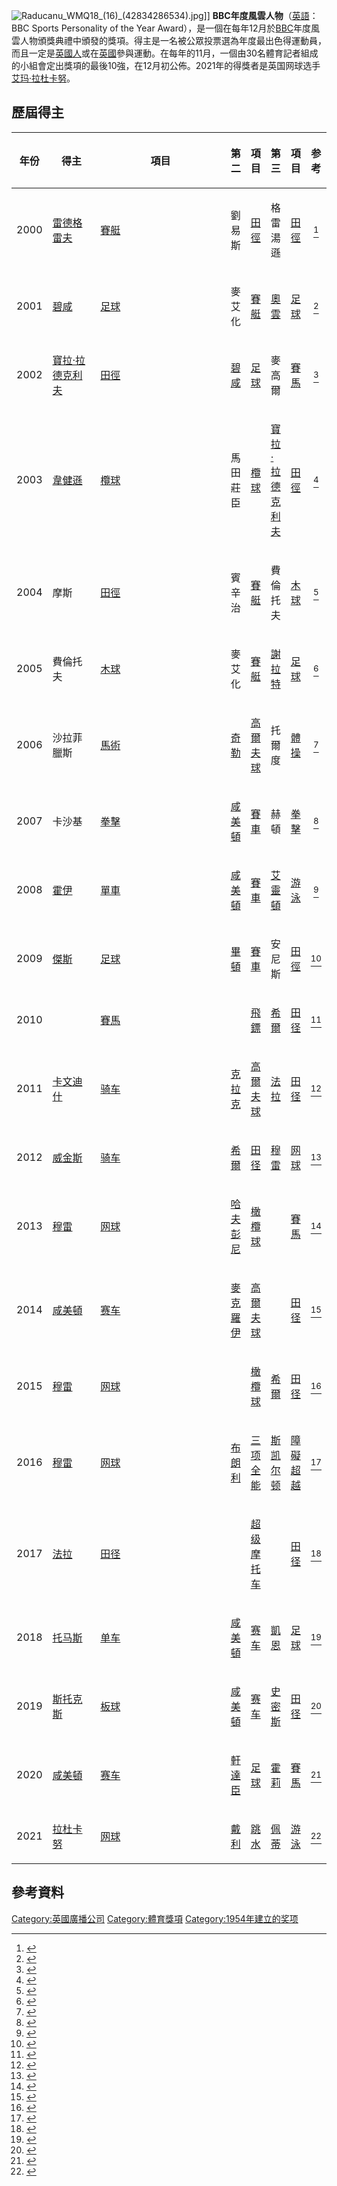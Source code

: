 {{NoteTA
|G1=英超
|G2=F1
|G3=PP
}}

[[File:Raducanu_WMQ18_(16)_(42834286534).jpg|thumb]]]]
'''BBC年度風雲人物'''（[[英語|英語]]：BBC Sports Personality of the Year Award），是一個在每年12月於[[BBC|BBC]]年度風雲人物頒獎典禮中頒發的獎項。得主是一名被公眾投票選為年度最出色得運動員，而且一定是[[英國人|英國人]]或在[[英國|英國]]參與運動。在每年的11月，一個由30名體育記者組成的小組會定出獎項的最後10強，在12月初公佈。2021年的得獎者是英国网球选手[[艾玛·拉杜卡努|艾玛·拉杜卡努]]。
{{clear}}

==歷屆得主==
{| class="sortable wikitable" style="font-size: 90%;"
!width=10%|年份
!width=22%|得主
!width=8%|項目
!width=22%|第二
!width=8%|項目
!width=22%|第三
!width=8%|項目
!class="unsortable"|参考
|-
|align=center|2000
|{{flagicon|England}} [[史蒂夫·雷德格雷夫|雷德格雷夫]]
|[[賽艇|賽艇]]
|{{flagicon|England}} 劉易斯
|[[田徑|田徑]]
|{{flagicon|Wales}} 格雷湯遜
|[[田徑|田徑]]
|align=center|<ref>{{cite web|url=http://www.independent.co.uk/sport/general/redgrave-voted-sports-personality-of-the-year-628399.html|title=Redgrave voted Sports Personality of the Year|last=Gray|first=Chris|date=2000-12-11|work=The Independent|publisher=Independent News & Media|accessdate=2009-06-05}}</ref>
|-
|align=center|2001
|{{flagicon|England}} [[碧咸|碧咸]]
|[[足球|足球]]
|{{flagicon|England}} 麥艾化
|[[賽艇|賽艇]]
|{{flagicon|England}} [[奧雲|奧雲]]
|[[足球|足球]]
|align=center|<ref>{{cite web|url=http://www.telegraph.co.uk/sport/football/leagues/premierleague/manutd/3018511/Sports-Personality-award-mixed-blessing-for-Beckham.html|title=Sports Personality award mixed blessing for Beckham|last=Mott|first=Sue|date=2001-12-10|work=The Daily Telegraph|publisher=Telegraph Media Group|accessdate=2009-06-05|archive-date=2019-09-19|archive-url=https://web.archive.org/web/20190919062112/https://www.telegraph.co.uk/sport/football/teams/manchester-united/3018511/Sports-Personality-award-mixed-blessing-for-Beckham.html|dead-url=no}}</ref>
|-
|align=center|2002
|{{flagicon|England}} [[寶拉·拉德克利夫|寶拉·拉德克利夫]]
|[[田徑|田徑]]
|{{flagicon|England}} [[碧咸|碧咸]]
|[[足球|足球]]
|{{flagicon|Northern Ireland}} 麥高爾
|[[賽馬|賽馬]]
|align=center|<ref>{{cite web|url=http://www.telegraph.co.uk/sport/othersports/athletics/3039385/Radcliffe-to-defend-her-London-title.html|title=Radcliffe to defend her London title|last=Knight|first=Tom|date=2002-12-09|work=The Daily Telegraph|publisher=Telegraph Media Group|accessdate=2009-06-05|archive-date=2012-11-11|archive-url=https://web.archive.org/web/20121111204446/http://www.telegraph.co.uk/sport/othersports/athletics/3039385/Radcliffe-to-defend-her-London-title.html|dead-url=no}}</ref>
|-
|align=center|2003
|{{flagicon|England}} [[尊尼·韋健遜|韋健遜]]
|[[欖球|欖球]]
|{{flagicon|England}} 馬田莊臣
|[[欖球|欖球]]
|{{flagicon|England}} [[寶拉·拉德克利夫|寶拉·拉德克利夫]]
|[[田徑|田徑]]
|align=center|<ref>{{cite web|url=http://www.independent.co.uk/sport/rugby/rugby-union/sports-personalities-of-the-year-wilkinson-wins-bbc-award-576681.html|title=Sports Personalities Of The Year: Wilkinson wins BBC award|last=Leach|first=Conrad|date=2003-12-15|work=The Independent|publisher=Independent News & Media|accessdate=2009-06-05}}</ref>
|-
|align=center|2004
|{{flagicon|England}} 摩斯
|[[田徑|田徑]]
|{{flagicon|England}} 賓辛治
|[[賽艇|賽艇]]
|{{flagicon|England}} 費倫托夫
|[[木球|木球]]
|align=center|<ref>{{cite web|url=http://www.independent.co.uk/sport/general/sports-awards-holmes-wins-bbc-sports-personality-of-the-year-685577.html|title=Sports Awards: Holmes wins BBC Sports Personality of the Year|last=Rowbottom|first=Mike|date=2004-12-13|work=The Independent|publisher=Independent News & Media|accessdate=2009-06-05|archive-date=2009-08-31|archive-url=https://web.archive.org/web/20090831144229/http://www.independent.co.uk/sport/general/sports-awards-holmes-wins-bbc-sports-personality-of-the-year-685577.html|dead-url=no}}</ref>
|-
|align=center|2005
|{{flagicon|England}} 費倫托夫
|[[木球|木球]]
|{{flagicon|England}} 麥艾化
|[[賽艇|賽艇]]
|{{flagicon|England}} [[謝拉特|謝拉特]]
|[[足球|足球]]
|align=center|<ref>{{cite web|url=http://www.independent.co.uk/sport/cricket/flintoffs-perfect-year-capped-by-top-sports-award-519143.html|title=Flintoff's perfect year capped by top sports award|last=Fraser|first=Angus|date=2005-12-12|work=The Independent|publisher=Independent News & Media|accessdate=2009-06-05}}</ref>
|-
|align=center|2006
|{{flagicon|England}} 沙拉菲臘斯
|[[馬術|馬術]]
|{{flagicon|Northern Ireland}} [[戴倫·克拉克|奇勒]]
|[[高爾夫球|高爾夫球]]
|{{flagicon|England}} 托爾度
|[[體操|體操]]
|align=center|<ref>{{cite web|url=http://www.independent.co.uk/sport/general/phillips-is-surprise-winner-of-top-sports-personality-award-428036.html|title=Phillips is surprise winner of top Sports Personality award|last=Corrigan|first=James|date=2006-12-11|work=The Independent|publisher=Independent News & Media|accessdate=2009-06-05|archive-date=2015-10-19|archive-url=https://web.archive.org/web/20151019135112/http://www.independent.co.uk/sport/general/phillips-is-surprise-winner-of-top-sports-personality-award-428036.html|dead-url=no}}</ref>
|-
|align=center|2007
|{{flagicon|Wales}} 卡沙基
|[[拳擊|拳擊]]
|{{flagicon|England}} [[劉易斯·咸美頓|咸美頓]]
|[[一級方程式賽車|賽車]]
|{{flagicon|England}} 赫頓
|[[拳擊|拳擊]]
|align=center|<ref>{{cite web|url=http://www.telegraph.co.uk/sport/othersports/2328106/Calzaghe-is-BBC-Sports-Personality-of-the-Year.html|title=Calzaghe is BBC Sports Personality of the Year|last=Bolton|first=Paul|date=2007-12-10|work=The Daily Telegraph|publisher=Telegraph Media Group|accessdate=2009-06-05|archive-date=2012-11-11|archive-url=https://web.archive.org/web/20121111023255/http://www.telegraph.co.uk/sport/othersports/2328106/Calzaghe-is-BBC-Sports-Personality-of-the-Year.html|dead-url=no}}</ref>
|-
|align=center|2008
|{{flagicon|Scotland}} [[克里斯·霍伊|霍伊]]
|[[單車|單車]]
|{{flagicon|England}} [[劉易斯·咸美頓|咸美頓]]
|[[一級方程式賽車|賽車]]
|{{flagicon|England}} [[丽贝卡·阿德林顿|艾靈頓]]
|[[游泳|游泳]]
|align=center|<ref name="Hoy">{{cite web|url=http://www.telegraph.co.uk/sport/othersports/cycling/3760475/Chris-Hoy-named-BBC-Sports-Personality-of-the-Year.html|title=Chris Hoy named BBC Sports Personality of the Year|last=Kelso|first=Paul|date=2008-12-14|work=The Daily Telegraph|publisher=Telegraph Media Group|accessdate=2009-06-05|archive-date=2010-03-11|archive-url=https://web.archive.org/web/20100311034153/http://www.telegraph.co.uk/sport/othersports/cycling/3760475/Chris-Hoy-named-BBC-Sports-Personality-of-the-Year.html|dead-url=no}}</ref>
|-
|align=center|2009
|{{flagicon|Wales}} [[瑞恩·吉格斯|傑斯]]
|[[足球|足球]]
|{{flagicon|England}} [[詹森·巴頓|畢頓]]
|[[一級方程式賽車|賽車]]
|{{flagicon|England}} 安尼斯
|[[田徑|田徑]]
|align=center|<ref name="Giggs">{{cite news|url=http://news.bbc.co.uk/sport1/hi/tv_and_radio/sports_personality_of_the_year/8410840.stm|title=BBC Sport – Sports Personality of the Year – Ryan Giggs wins 2009 BBC Sports Personality award|last=Giggs|first=Ryan|date=2009-12-13|work=[[BBC體育|BBC Sport]]|accessdate=2009-12-14|archiveurl=https://web.archive.org/web/20160112103845/http://news.bbc.co.uk/sport1/hi/tv_and_radio/sports_personality_of_the_year/8410840.stm|archivedate=2016-01-12|dead-url=no}}</ref>
|-
|align=center|2010
|{{flagicon|Northern Ireland}} {{tsl|en|Tony McCoy|托尼·麦考伊|麦考伊}}
|[[賽馬|賽馬]]
|{{flagicon|England}} {{tsl|en|Phil Taylor|菲尔·泰勒|泰勒}}
|[[飛鏢|飛鏢]]
|{{flagicon|England}} [[謝茜嘉·恩尼斯-希爾|希爾]]
|[[七項全能|田径]]
|align=center|<ref name="McCoy">{{cite news|url=http://news.bbc.co.uk/sport1/hi/front_page/9302012.stm|title=Jockey AP McCoy wins BBC Sports Personality of the Year|last=McCoy|first=AP|date=2010-12-19|publisher=BBC|accessdate=2010-12-19|archiveurl=https://web.archive.org/web/20101220043818/http://news.bbc.co.uk/sport1/hi/front_page/9302012.stm|archivedate=2010-12-20|dead-url=no}}</ref>
|-
|align=center|2011
|{{flagicon|Isle of Man}} [[马克·卡文迪什|卡文迪什]]
|[[骑车|骑车]]
|{{flagicon|Northern Ireland}} [[戴倫·克拉克|克拉克]]
|[[高爾夫球|高爾夫球]]
|{{flagicon|England}} [[穆罕默德·法拉|法拉]]
|[[长跑|田径]]
|align=center|<ref>{{cite web|url=http://news.bbc.co.uk/sport1/hi/sports_personality/16303729.stm |title=BBC Sport – Sports Personality of the Year 2011: Mark Cavendish wins top award |work=BBC News |date=  2011-12-22 |accessdate=2011-12-22 }}</ref>
|-
|align=center|2012
|{{flagicon|England}} [[布拉德利·威金斯|威金斯]]
|[[骑车|骑车]]
|{{flagicon|England}} [[謝茜嘉·恩尼斯-希爾|希爾]]
|[[七項全能|田径]]
|{{flagicon|Scotland}} [[安迪·穆雷|穆雷]]
|[[网球|网球]]
|align=center|<ref>{{cite web|url=https://www.bbc.co.uk/sport/0/sports-personality/20748902|title=Bradley Wiggins wins BBC Sports Personality of the Year|work=BBC Sport|date=2013-12-16|accessdate=2012-12-16|archive-date=2014-03-09|archive-url=https://web.archive.org/web/20140309200107/http://www.bbc.co.uk/sport/0/sports-personality/20748902|dead-url=no}}</ref>
|-
|align=center|2013
|{{flagicon|Scotland}} [[安迪·穆雷|穆雷]]
|[[网球|网球]]
|{{flagicon|Wales}} [[萊·哈夫彭尼|哈夫彭尼]]
|[[橄欖球|橄欖球]]
|{{flagicon|Northern Ireland}} {{tsl|en|Tony McCoy|托尼·麦考伊|麦考伊}}
|[[賽馬|賽馬]]
|align=center|<ref>{{cite web |url=https://www.bbc.co.uk/sport/0/sports-personality/25386015 |title=Andy Murray wins BBC Sports Personality of the Year 2013 |work=BBC Sport |date=2013-12-15 |accessdate=2013-12-15 |archive-date=2015-04-13 |archive-url=https://web.archive.org/web/20150413235521/http://www.bbc.co.uk/sport/0/sports-personality/25386015 |dead-url=no }}</ref>
|-
|align=center|2014
|{{flagicon|England}} [[路易斯·咸美頓|咸美頓]]
|[[一级方程式赛车|赛车]]
|{{flagicon|Northern Ireland}} [[羅伊·麥克羅伊|麥克羅伊]]
|[[高爾夫球|高爾夫球]]
|{{flagicon|England}} {{tsl|en|Jo Pavey|乔·帕维|帕维}}
|[[长跑|田径]]
|align=center|<ref>{{cite web|url=https://www.bbc.co.uk/sport/0/sports-personality/30456847|title=Lewis Hamilton wins BBC Sports Personality of the Year 2014|work=BBC Sport|date=2014-12-14|accessdate=2014-12-14|archive-date=2015-04-04|archive-url=https://web.archive.org/web/20150404131201/http://www.bbc.co.uk/sport/0/sports-personality/30456847|dead-url=no}}</ref>
|-
|align=center|2015
|{{flagicon|Scotland}} [[安迪·穆雷|穆雷]]
|[[网球|网球]]
|{{flagicon|England}} {{tsl|en|Kevin Sinfield|凯文·辛菲尔德|辛菲尔德}}
|[[聯盟式橄欖球|橄欖球]]
|{{flagicon|England}} [[謝茜嘉·恩尼斯-希爾|希爾]]
|[[长跑|田径]]
|align=center|<ref>{{cite web|url=https://www.theguardian.com/sport/live/2015/dec/20/bbc-sports-personality-of-the-year-2015-live|title=Andy Murray wins BBC Sports Personality of the Year 2015 – as it happened!|work=The Guardian Online|date=2015-12-20|accessdate=2015-12-20|archive-date=2020-05-08|archive-url=https://web.archive.org/web/20200508002928/https://www.theguardian.com/sport/live/2015/dec/20/bbc-sports-personality-of-the-year-2015-live|dead-url=no}}</ref>
|-
|align=center|2016
|{{flagicon|Scotland}} [[安迪·穆雷|穆雷]]
|[[网球|网球]]
|{{flagicon|England}} [[阿利斯泰尔·布朗利|布朗利]]
|[[三项全能|三项全能]]
|{{flagicon|England}} [[尼克·斯凯尔顿|斯凯尔顿]]
|[[障礙超越|障礙超越]]
|align=center|<ref>{{cite web|url=https://www.bbc.co.uk/sport/sports-personality/38358869|title=BBC Sports Personality of the Year 2016: Andy Murray wins for a record third time|work=BBC Sport|date=2016-12-18|accessdate=2016-12-18|archive-date=2019-04-10|archive-url=https://web.archive.org/web/20190410055720/https://www.bbc.co.uk/sport/sports-personality/38358869|dead-url=no}}</ref>
|-
|align=center|2017
|{{flagicon|England}} [[穆罕默德·法拉|法拉]]
|[[田径|田径]]
|{{flagicon|Northern Ireland}} {{tsl|en|Jonathan Rea|乔纳森·雷亚|雷亚}}
|[[世界超級摩托車錦標賽|超级摩托车]]
|{{flagicon|England}} {{tsl|en|Jonnie Peacock|乔尼·皮克|皮克}}
|[[田径|田径]]
|align=center|<ref>{{cite web|url=https://www.bbc.co.uk/sport/sports-personality/42387099|title=BBC Sports Personality of the Year 2017: World 10,000m champion Mo Farah wins|date=2017-12-17|publisher=BBC|accessdate=2017-12-17|archive-date=2021-01-28|archive-url=https://web.archive.org/web/20210128223410/https://www.bbc.co.uk/sport/sports-personality/42387099|dead-url=no}}</ref>
|-
|align=center|2018
|{{flagicon|Wales}} [[杰兰特·托马斯|托马斯]]
|[[公路自行车赛|单车]]
|{{flagicon|England}} [[路易斯·咸美頓|咸美頓]]
|[[一级方程式赛车|赛车]]
|{{flagicon|England}} [[哈里·凱恩|凱恩]]
|[[足球|足球]]
|align=center|<ref>{{cite web|url=https://www.bbc.co.uk/sport/sports-personality/46566121|title=Sports Personality of the Year winner: Geraint Thomas triumphs after Tour de France success|date=2018-12-16|publisher=BBC|accessdate=2018-12-16|archive-date=2021-01-28|archive-url=https://web.archive.org/web/20210128225737/https://www.bbc.co.uk/sport/sports-personality/46566121|dead-url=no}}</ref>
|-
|align=center|2019
|{{flagicon|England}} [[本·斯托克斯|斯托克斯]]
|[[板球|板球]]
|{{flagicon|England}} [[路易斯·咸美頓|咸美頓]]
|[[一级方程式赛车|赛车]]
|{{flagicon|England}} [[迪娜·阿舍尔-史密斯|史密斯]]
|[[短跑|田径]]
|align=center|<ref>{{cite web|url=https://www.bbc.co.uk/sport/sports-personality/50757574|title=Sports Personality of the Year 2019: Ben Stokes crowned winner|date=2019-12-15|publisher=BBC|accessdate=2019-12-16|archive-date=2020-12-17|archive-url=https://web.archive.org/web/20201217154210/https://www.bbc.co.uk/sport/sports-personality/50757574|dead-url=no}}</ref>
|-
|align=center|2020
|{{flagicon|England}} [[路易斯·咸美頓|咸美頓]]
|[[一级方程式赛车|赛车]]
|{{flagicon|England}} [[佐敦·軒達臣|軒達臣]]
|[[足球|足球]]
|{{flagicon|England}} [[霍莉·道尔|霍莉]]
|[[賽馬|賽馬]]
|align=center|<ref>{{cite web|url=https://www.bbc.co.uk/sport/sports-personality/50757574|title=Hamilton wins 2020 BBC Sports Personality of the Year - reaction|date=2020-12-20|publisher=BBC|accessdate=2020-12-20|archive-date=2020-12-17|archive-url=https://web.archive.org/web/20201217154210/https://www.bbc.co.uk/sport/sports-personality/50757574|dead-url=no}}</ref>
|-
|align=center|2021
|{{flagicon|England}} [[艾玛·拉杜卡努|拉杜卡努]]
|[[网球|网球]]
|{{flagicon|England}} [[汤姆·戴利|戴利]]
|[[跳水|跳水]]
|{{flagicon|England}} [[亞當·佩蒂|佩蒂]]
|[[競技游泳|游泳]]
|align=center|<ref>{{cite web|url=https://www.bbc.co.uk/sport/sports-personality/59687576|title=Sports Personality 2021: Emma Raducanu crowned winner|date=2021-12-19|publisher=BBC Sport|access-date=2021-12-19|archive-date=2022-04-26|archive-url=https://web.archive.org/web/20220426044835/https://www.bbc.co.uk/sport/sports-personality/59687576}}</ref>
|}

==參考資料==
{{reflist}}

{{BBC年度体坛风云人物}}

[[Category:英國廣播公司|Category:英國廣播公司]]
[[Category:體育獎項|Category:體育獎項]]
[[Category:1954年建立的奖项|Category:1954年建立的奖项]]